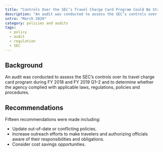```yaml
---
title: "Controls Over the SEC’s Travel Charge Card Program Could Be Strengthened To More Fully Comply With Requirements and Maximize Benefits"
description: "An audit was conducted to assess the SEC’s controls over its travel charge card program during FY 2018 and FY 2019."
intro: "March 2020"
category: policies and audits
tags:
  - policy
  - audit
  - regulation
  - SEC
---
```



<LinkButton link="files/audits/2020-sec-travel.pdf" text="View full audit [PDF, 50 pages]" />

## Background

An audit was conducted to assess the SEC’s controls over its travel charge card program during FY 2018 and FY 2019 Q1–2 and to determine whether the agency complied with applicable laws, regulations, policies and procedures.

## Recommendations

Fifteen recommendations were made including:

- Update out-of-date or conflicting policies.
- Increase outreach efforts to make travelers and authorizing officials aware of their responsibilities and obligations.
- Consider cost savings opportunities. 
